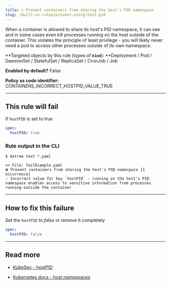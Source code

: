 ```yaml
---
title: ☑️ Prevent containers from sharing the host's PID namespace
slug: /built-in-rules/prevent-using-host-pid
---
```


When a container is allowed to share its host's PID namespace, it can see and in some cases even kill processes running on the host outside of the container. This violates the principle of least privilege - you will likely never need a pod to access other processes outside of its own namespace.

**Targeted objects by this rule (types of **`kind`**): **Deployment / Pod / DaemonSet / StatefulSet / ReplicaSet / CronJob / Job

**Enabled by default?** False

**Policy as code identifier:** CONTAINERS_INCORRECT_HOSTPID_VALUE_TRUE

---

## This rule will fail

If `hostPID` is set to _true_

```yaml
spec:
  hostPID: true
```

### Rule output in the CLI

```terminal
$ datree test *.yaml

>> File: failExample.yaml
❌ Prevent containers from sharing the host's PID namespace [1 occurrence]
💡 Incorrect value for key `hostPID` - running on the host's PID namespace enables access to sensitive information from processes running outside the container
```

---

## How to fix this failure

Set the `hostPID` to _false_ or remove it completely

```yaml
spec:
  hostPID: false
```

---

## Read more

- [KubeSec - hostPID](https://kubesec.io/basics/spec-hostpid/)

- [Kubernetes docs - host namespaces](https://kubernetes.io/docs/concepts/policy/pod-security-policy/#host-namespaces)
